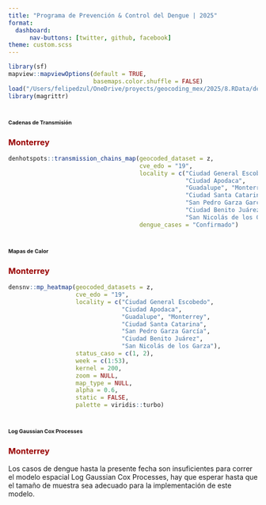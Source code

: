 ```yaml
---
title: "Programa de Prevención & Control del Dengue | 2025"
format: 
  dashboard:
      nav-buttons: [twitter, github, facebook]
theme: custom.scss
---
```


```r
library(sf)
mapview::mapviewOptions(default = TRUE,
                        basemaps.color.shuffle = FALSE)
load("/Users/felipedzul/OneDrive/proyects/geocoding_mex/2025/8.RData/denmex_2025.RData")
library(magrittr)
```


# [**Cadenas de Transmisión**]{style="font-size:8pt"}

::: panel-tabset

### [**Monterrey**]{style="color:#990000"}

```r
denhotspots::transmission_chains_map(geocoded_dataset = z,
                                     cve_edo = "19",
                                     locality = c("Ciudad General Escobedo",
                                                  "Ciudad Apodaca",
                                                  "Guadalupe", "Monterrey", 
                                                  "Ciudad Santa Catarina",
                                                  "San Pedro Garza García", 
                                                  "Ciudad Benito Juárez",
                                                  "San Nicolás de los Garza"),
                                     dengue_cases = "Confirmado")
```

:::


# [**Mapas de Calor**]{style="font-size:8pt"}

::: panel-tabset

### [**Monterrey**]{style="color:#990000"}

```r
densnv::mp_heatmap(geocoded_datasets = z,
                   cve_edo = "19",
                   locality = c("Ciudad General Escobedo",
                                "Ciudad Apodaca",
                                "Guadalupe", "Monterrey", 
                                "Ciudad Santa Catarina",
                                "San Pedro Garza García", 
                                "Ciudad Benito Juárez",
                                "San Nicolás de los Garza"),
                   status_caso = c(1, 2),
                   week = c(1:53),
                   kernel = 200,
                   zoom = NULL,
                   map_type = NULL,
                   alpha = 0.6,
                   static = FALSE,
                   palette = viridis::turbo)
```

:::


# [**Log Gaussian Cox Processes**]{style="font-size:8pt"}

::: panel-tabset

### [**Monterrey**]{style="color:#990000"}

Los casos de dengue hasta la presente fecha son insuficientes para correr el modelo espacial Log Gaussian Cox Processes, hay que esperar hasta que el tamaño de muestra sea adecuado para la implementación de este modelo.

:::
